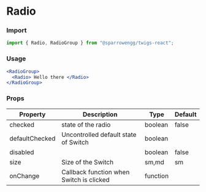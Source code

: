 # Radio

### Import

```jsx
import { Radio, RadioGroup } from "@sparrowengg/twigs-react";
```


### Usage 
```jsx live
<RadioGroup>
  <Radio> Hello there </Radio>
</RadioGroup>
```


### Props

| Property       | Description                                | Type                    | Default |
|----------------|--------------------------------------------|-------------------------|---------|
| checked        | state of the radio                      | boolean | false   |
| defaultChecked | Uncontrolled default state of Switch     | boolean                 |         |
| disabled       |                                            | boolean                 | false   |
| size           | Size of the Switch                       | sm,md                   | sm      |
| onChange       | Callback function when Switch is clicked | function                |         |
